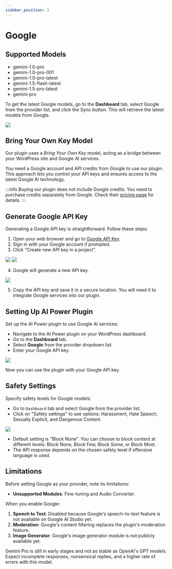 ```yaml
---
sidebar_position: 3
---
```



# Google

## Supported Models

- gemini-1.0-pro
- gemini-1.0-pro-001
- gemini-1.0-pro-latest
- gemini-1.5-flash-latest
- gemini-1.5-pro-latest
- gemini-pro

To get the latest Google models, go to the **Dashboard** tab, select Google from the provider list, and click the Sync button. This will retrieve the latest models from Google.

<img src={googleapi} />

## Bring Your Own Key Model

Our plugin uses a *Bring Your Own Key* model, acting as a bridge between your WordPress site and Google AI services.

You need a Google account and API credits from Google to use our plugin. This approach lets you control your API keys and ensures access to the latest Google AI technology.

:::info
Buying our plugin does not include Google credits. You need to purchase credits separately from Google. Check their [pricing page](https://ai.google.dev/pricing) for details.
:::

## Generate Google API Key

Generating a Google API key is straightforward. Follow these steps:

1. Open your web browser and go to [Google API Key](https://aistudio.google.com/app/apikey).
2. Sign in with your Google account if prompted.
3. Click "Create new API key in a project".

<img src={api1} />

<img src={api2} />

4. Google will generate a new API key.

<img src={api3} />

5. Copy the API key and save it in a secure location. You will need it to integrate Google services into our plugin.

## Setting Up AI Power Plugin

Set up the AI Power plugin to use Google AI services:

- Navigate to the AI Power plugin on your WordPress dashboard.
- Go to the **Dashboard** tab.
- Select **Google** from the provider dropdown list.
- Enter your Google API key.

<img src={googleapi} />

Now you can use the plugin with your Google API key.

## Safety Settings

Specify safety levels for Google models:

- Go to `Dashboard` tab and select Google from the provider list.
- Click on "Safety settings" to see options: Harassment, Hate Speech, Sexually Explicit, and Dangerous Content.

<img src={safety}/>

- Default setting is "Block None". You can choose to block content at different levels: Block None, Block Few, Block Some, or Block Most.
- The API response depends on the chosen safety level if offensive language is used.

## Limitations

Before setting Google as your provider, note its limitations:

- **Unsupported Modules**: Fine-tuning and Audio Converter.

When you enable Google:

1. **Speech to Text**: Disabled because Google's speech-to-text feature is not available on Google AI Studio yet.
2. **Moderation**: Google's content filtering replaces the plugin's moderation feature.
3. **Image Generator**: Google's image generator module is not publicly available yet.

Gemini Pro is still in early stages and not as stable as OpenAI's GPT models. Expect incomplete responses, nonsensical replies, and a higher rate of errors with this model.
